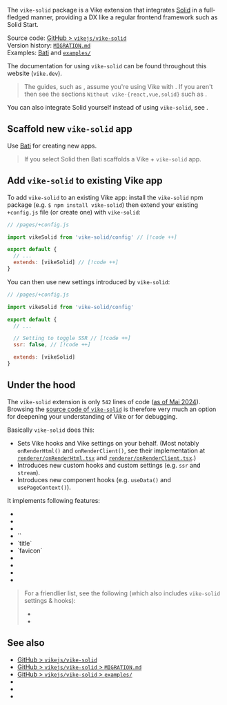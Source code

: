 
The `vike-solid` package is a <Link href="/extensions">Vike extension</Link> that integrates [Solid](https://solidjs.com) in a full-fledged manner, providing a DX like a regular frontend framework such as Solid Start.

Source code: [GitHub > `vikejs/vike-solid`](https://github.com/vikejs/vike-solid)  
Version history: [`MIGRATION.md`](https://github.com/vikejs/vike-solid/blob/main/MIGRATION.md)  
Examples: [Bati](https://batijs.dev) and [`examples/`](https://github.com/vikejs/vike-solid/tree/main/examples)  

The documentation for using `vike-solid` can be found throughout this website (`vike.dev`).

> The guides, such as <Link href="/data-fetching" />, assume you're using Vike with <UiFrameworkExtension name noLink comma />. If you aren't then see the sections `Without vike-{react,vue,solid}` such as <Link href="/useData#without-vike-react-vue-solid" />.

You can also integrate Solid yourself instead of using `vike-solid`, see <Link href="/solid" />.


## Scaffold new `vike-solid` app

Use [Bati](https://batijs.dev) for creating new apps.

> If you select Solid then Bati scaffolds a Vike + `vike-solid` app.


## Add `vike-solid` to existing Vike app

To add `vike-solid` to an existing Vike app: install the `vike-solid` npm package (e.g. `$ npm install vike-solid`) then extend your existing `+config.js` file (or create one) with `vike-solid`:

```js
// /pages/+config.js

import vikeSolid from 'vike-solid/config' // [!code ++]

export default {
  // ...
  extends: [vikeSolid] // [!code ++]
}
```

You can then use <Link href="#under-the-hood">new settings introduced by `vike-solid`</Link>:

```js
// /pages/+config.js

import vikeSolid from 'vike-solid/config'

export default {
  // ...

  // Setting to toggle SSR // [!code ++]
  ssr: false, // [!code ++]

  extends: [vikeSolid]
}
```


## Under the hood

The `vike-solid` extension is only `542` lines of code ([as of Mai 2024](https://gist.github.com/brillout/e2134686d682e9a450e10e95f1ff570b)). Browsing the [source code of `vike-solid`](https://github.com/vikejs/vike-solid) is therefore very much an option for deepening your understanding of Vike or for debugging.

Basically `vike-solid` does this:
- Sets <Link href="/hooks">Vike hooks</Link> and <Link href="/settings">Vike settings</Link> on your behalf. (Most notably <Link href="/onRenderHtml">`onRenderHtml()`</Link> and <Link href="/onRenderClient">`onRenderClient()`</Link>, see their implementation at
  [`renderer/onRenderHtml.tsx`](https://github.com/vikejs/vike-solid/blob/main/vike-solid/renderer/onRenderHtml.tsx)
  and
  [`renderer/onRenderClient.tsx`](https://github.com/vikejs/vike-solid/blob/main/vike-solid/renderer/onRenderClient.tsx).)
- Introduces new <Link href="/meta">custom hooks</Link> and <Link href="/meta">custom settings</Link> (e.g. <Link href="/ssr">`ssr`</Link> and <Link href="/stream">`stream`</Link>).
- Introduces new component hooks (e.g. <Link href="/useData">`useData()`</Link> and <Link href="/usePageContext">`usePageContext()`</Link>).

It implements following features:

- <Link noBreadcrumb href="/useData" />
- <Link noBreadcrumb href="/usePageContext" />
- <Link noBreadcrumb href="/Layout" />
- <Link href="/head">`<Head>`</Link>
- <Link href="/head">`title`</Link>
- <Link href="/head">`favicon`</Link>
- <Link noBreadcrumb href="/lang" />
- <Link noBreadcrumb href="/ssr" />
- <Link noBreadcrumb href="/stream" />
- <Link noBreadcrumb href="/ClientOnly" />

> For a friendlier list, see the following (which also includes `vike-solid` settings & hooks):
> - <Link href="/settings" />
> - <Link href="/hooks" />


## See also

- [GitHub > `vikejs/vike-solid`](https://github.com/vikejs/vike-solid)
- [GitHub > `vikejs/vike-solid` > `MIGRATION.md`](https://github.com/vikejs/vike-solid/blob/main/MIGRATION.md)
- [GitHub > `vikejs/vike-solid` > `examples/`](https://github.com/vikejs/vike-solid/tree/main/examples)
- <Link href="/solid" />
- <Link href="/vike-react" />
- <Link href="/vike-vue" />
